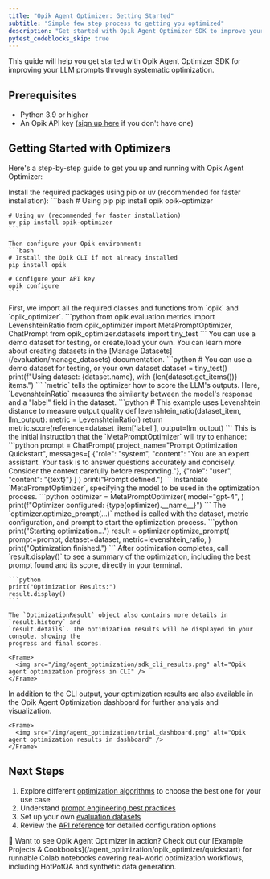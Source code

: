 ```yaml
---
title: "Opik Agent Optimizer: Getting Started"
subtitle: "Simple few step process to getting you optimized"
description: "Get started with Opik Agent Optimizer SDK to improve your LLM prompts through systematic optimization. Learn installation, configuration, and basic usage."
pytest_codeblocks_skip: true
---
```


This guide will help you get started with Opik Agent Optimizer SDK for improving your LLM prompts
through systematic optimization.

## Prerequisites

- Python 3.9 or higher
- An Opik API key ([sign up here](https://www.comet.com/signup?from=llm) if you don't have one)

## Getting Started with Optimizers

Here's a step-by-step guide to get you up and running with Opik Agent Optimizer:

<Steps>
  <Step title="1. Install Opik and the optimizer package">
    Install the required packages using pip or uv (recommended for faster installation):
    ```bash
    # Using pip
    pip install opik opik-optimizer

    # Using uv (recommended for faster installation)
    uv pip install opik-optimizer
    ```

    Then configure your Opik environment:
    ```bash
    # Install the Opik CLI if not already installed
    pip install opik

    # Configure your API key
    opik configure
    ```

  </Step>
  <Step title="2. Import necessary modules">
    First, we import all the required classes and functions from `opik` and `opik_optimizer`.
    ```python
    from opik.evaluation.metrics import LevenshteinRatio
    from opik_optimizer import MetaPromptOptimizer, ChatPrompt
    from opik_optimizer.datasets import tiny_test
    ```
  </Step>
  <Step title="3. Define your evaluation dataset">
    You can use a demo dataset for testing, or create/load your own. You can learn more about
    creating datasets in the [Manage Datasets](/evaluation/manage_datasets) documentation.
    ```python
    # You can use a demo dataset for testing, or your own dataset
    dataset = tiny_test()
    print(f"Using dataset: {dataset.name}, with {len(dataset.get_items())} items.")
    ```
  </Step>
  <Step title="4. Configure the evaluation metric">
    `metric` tells the optimizer how to score the LLM's outputs. Here, `LevenshteinRatio` measures the similarity between the model's response and a "label" field in the dataset.
    ```python
    # This example uses Levenshtein distance to measure output quality
    def levenshtein_ratio(dataset_item, llm_output):
        metric = LevenshteinRatio()
        return metric.score(reference=dataset_item['label'], output=llm_output)
    ```
  </Step>
  <Step title="5. Define your base prompt">
    This is the initial instruction that the `MetaPromptOptimizer` will try to enhance:
    ```python
    prompt = ChatPrompt(
      project_name="Prompt Optimization Quickstart",
      messages=[
        {"role": "system", "content": "You are an expert assistant. Your task is to answer questions accurately and concisely. Consider the context carefully before responding."},
        {"role": "user", "content": "{text}"}
      ]
    )
    print("Prompt defined.")
    ```
  </Step>
  <Step title="6. Choose and configure an optimizer">
    Instantiate `MetaPromptOptimizer`, specifying the model to be used in the optimization
    process.
    ```python
    optimizer = MetaPromptOptimizer(
        model="gpt-4",
    )
    print(f"Optimizer configured: {type(optimizer).__name__}")
    ```
  </Step>
  <Step title="7. Run the optimization">
    The `optimizer.optimize_prompt(...)` method is called with the dataset, metric configuration,
    and prompt to start the optimization process.
    ```python
    print("Starting optimization...")
    result = optimizer.optimize_prompt(
        prompt=prompt,
        dataset=dataset,
        metric=levenshtein_ratio,
    )
    print("Optimization finished.")
    ```
  </Step>
  <Step title="9. View results in the CLI">
    After optimization completes, call `result.display()` to see a summary of the optimization,
    including the best prompt found and its score, directly in your terminal.

    ```python
    print("Optimization Results:")
    result.display()
    ```

    The `OptimizationResult` object also contains more details in `result.history` and
    `result.details`. The optimization results will be displayed in your console, showing the
    progress and final scores.

    <Frame>
      <img src="/img/agent_optimization/sdk_cli_results.png" alt="Opik agent optimization progress in CLI" />
    </Frame>

  </Step>
  <Step title="10. View results in the Opik dashboard">
    In addition to the CLI output, your optimization results are also available in the Opik Agent
    Optimization dashboard for further analysis and visualization.

    <Frame>
      <img src="/img/agent_optimization/trial_dashboard.png" alt="Opik agent optimization results in dashboard" />
    </Frame>

  </Step>
</Steps>

## Next Steps

1. Explore different [optimization algorithms](/agent_optimization/overview#optimization-algorithms)
   to choose the best one for your use case
2. Understand [prompt engineering best practices](/agent_optimization/best_practices/prompt_engineering)
3. Set up your own [evaluation datasets](/agent_optimization/opik_optimizer/datasets)
4. Review the [API reference](/agent_optimization/opik_optimizer/reference) for detailed
   configuration options

<Info>
  🚀 Want to see Opik Agent Optimizer in action? Check out our [Example Projects &
  Cookbooks](/agent_optimization/opik_optimizer/quickstart) for runnable Colab notebooks covering real-world optimization workflows,
  including HotPotQA and synthetic data generation.
</Info>
